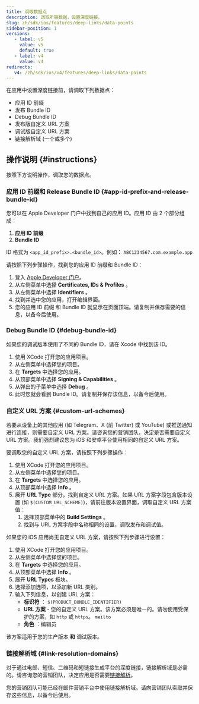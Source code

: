 ```yaml
---
title: 调取数据点
description: 调取所需数据，设置深度链接。
slug: zh/sdk/ios/features/deep-links/data-points
sidebar-position: 1
versions:
   - label: v5
     value: v5
     default: true
   - label: v4
     value: v4
redirects:
   v4: /zh/sdk/ios/v4/features/deep-links/data-points
---
```


在应用中设置深度链接前，请调取下列数据点：

-  应用 ID 前缀
-  发布 Bundle ID
-  Debug Bundle ID
-  发布版自定义 URL 方案
-  调试版自定义 URL 方案
-  链接解析域 \(一个或多个\)

## 操作说明 {#instructions}

按照下方说明操作，调取您的数据点。

### 应用 ID 前缀和 Release Bundle ID {#app-id-prefix-and-release-bundle-id}

您可以在 Apple Developer 门户中找到自己的应用 ID。应用 ID 由 2 个部分组成：

1. **应用 ID 前缀**
2. **Bundle ID**

ID 格式为 `<app_id_prefix>.<bundle_id>`。例如： `ABC1234567.com.example.app`

请按照下列步骤操作，找到您的应用 ID 前缀和 Bundle ID：

1. 登入 [Apple Developer 门户](https://developer.apple.com/account/)。
2. 从左侧菜单中选择 **Certificates, IDs & Profiles** 。
3. 从左侧菜单中选择 **Identifiers** 。
4. 找到并选中您的应用，打开编辑界面。
5. 您的应用 ID 前缀 和 Bundle ID 就显示在页面顶端。请复制并保存需要的信息，以备今后使用。

### Debug Bundle ID {#debug-bundle-id}

如果您的调试版本使用了不同的 Bundle ID，请在 Xcode 中找到该 ID。

1. 使用 XCode 打开您的应用项目。
2. 从左侧菜单中选择您的项目。
3. 在 **Targets** 中选择您的应用。
4. 从顶部菜单中选择 **Signing & Capabilities** 。
5. 从弹出的子菜单中选择 **Debug** 。
6. 此时您就会看到 Bundle ID。请复制并保存该信息，以备今后使用。

### 自定义 URL 方案 {#custom-url-schemes}

<Callout type="tip">

若要从设备上的其他应用 \(如 Telegram、X \(前 Twitter\) 或 YouTube\) 或推送通知进行连接，则需要自定义 URL 方案。请咨询您的营销团队，决定是否需要自定义 URL 方案。我们强烈建议您为 iOS 和安卓平台使用相同的自定义 URL 方案。

</Callout>

要调取您的自定义 URL 方案，请按照下列步骤操作：

1. 使用 XCode 打开您的应用项目。
2. 从左侧菜单中选择您的项目。
3. 在 **Targets** 中选择您的应用。
4. 从顶部菜单中选择 **Info** 。
5. 展开 **URL Type** 部分，找到自定义 URL 方案。如果 URL 方案字段包含版本设置 \(如 `$(CUSTOM_URL_SCHEME)`\)，请前往版本设置界面，调取自定义 URL 方案值：
   1. 选择顶部菜单中的 **Build Settings** 。
   2. 找到与 URL 方案字段中名称相同的设置，调取发布和调试值。

如果您的 iOS 应用尚无自定义 URL 方案，请按照下列步骤进行设置：

1. 使用 XCode 打开您的应用项目。
2. 从左侧菜单中选择您的项目。
3. 在 **Targets** 中选择您的应用。
4. 从顶部菜单中选择 **Info** 。
5. 展开 **URL Types** 板块。
6. 选择添加选项，以添加新 URL 类别。
7. 输入下列信息，以创建 URL 方案：
   -  **标识符** ： `$(PRODUCT_BUNDLE_IDENTIFIER)`
   -  **URL 方案** \- 您的自定义 URL 方案。该方案必须是唯一的。请勿使用受保护的方案，如 `http` 或 `https`。 `mailto`
   -  **角色** ：编辑员

该方案适用于您的生产版本 **和** 调试版本。

### 链接解析域 {#link-resolution-domains}

<Callout type="tip">

对于通过电邮、短信、二维码和短链接生成平台的深度链接，链接解析域是必需的。请咨询您的营销团队，决定应用是否需要[链接解析](https://help.adjust.com/zh/article/link-resolution)。

</Callout>

您的营销团队可能已经在邮件营销平台中使用链接解析域。请向营销团队索取并保存这些信息，以备今后使用。
